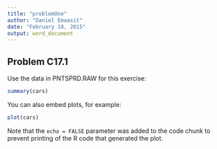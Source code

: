 ```yaml
---
title: "problemOne"
author: "Daniel Emaasit"
date: "February 10, 2015"
output: word_document
---
```


## Problem C17.1
Use the data in PNTSPRD.RAW for this exercise:

```r
summary(cars)
```

You can also embed plots, for example:

```r
plot(cars)
```

Note that the `echo = FALSE` parameter was added to the code chunk to prevent printing of the R code that generated the plot.
